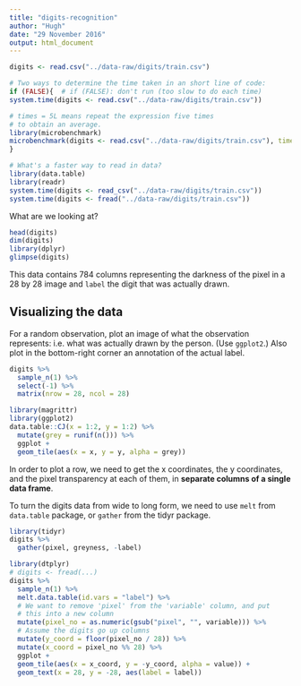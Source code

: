 ```yaml
---
title: "digits-recognition"
author: "Hugh"
date: "29 November 2016"
output: html_document
---
```


```r
digits <- read.csv("../data-raw/digits/train.csv")

# Two ways to determine the time taken in an short line of code:
if (FALSE){  # if (FALSE): don't run (too slow to do each time)
system.time(digits <- read.csv("../data-raw/digits/train.csv"))

# times = 5L means repeat the expression five times
# to obtain an average.
library(microbenchmark)
microbenchmark(digits <- read.csv("../data-raw/digits/train.csv"), times = 5L)
}

# What's a faster way to read in data?
library(data.table)
library(readr)
system.time(digits <- read_csv("../data-raw/digits/train.csv"))
system.time(digits <- fread("../data-raw/digits/train.csv"))
```

What are we looking at?
```r
head(digits)
dim(digits)
library(dplyr)
glimpse(digits)
```

This data contains 784 columns representing the darkness of the pixel in a 28 by 28 image and `label` the digit that was actually drawn.

## Visualizing the data

For a random observation, plot an image of what the observation represents: i.e. what was actually drawn by the person. (Use `ggplot2`.) Also plot in the bottom-right corner an annotation of the actual label.

```r
digits %>%
  sample_n(1) %>%
  select(-1) %>%
  matrix(nrow = 28, ncol = 28)
```


```r
library(magrittr)
library(ggplot2)
data.table::CJ(x = 1:2, y = 1:2) %>%
  mutate(grey = runif(n())) %>%
  ggplot + 
  geom_tile(aes(x = x, y = y, alpha = grey)) 
```

In order to plot a row, we need to get the x coordinates, the y coordinates, and the pixel transparency at each of them, in **separate columns of a single data frame**.

To turn the digits data from wide to long form, we need to use `melt` from `data.table` package, or `gather` from the tidyr package.

```r
library(tidyr)
digits %>%
  gather(pixel, greyness, -label)
```

```r
library(dtplyr)
# digits <- fread(...)
digits %>%
  sample_n(1) %>%
  melt.data.table(id.vars = "label") %>%
  # We want to remove 'pixel' from the 'variable' column, and put
  # this into a new column
  mutate(pixel_no = as.numeric(gsub("pixel", "", variable))) %>%
  # Assume the digits go up columns
  mutate(y_coord = floor(pixel_no / 28)) %>% 
  mutate(x_coord = pixel_no %% 28) %>% 
  ggplot + 
  geom_tile(aes(x = x_coord, y = -y_coord, alpha = value)) +
  geom_text(x = 28, y = -28, aes(label = label))
```







